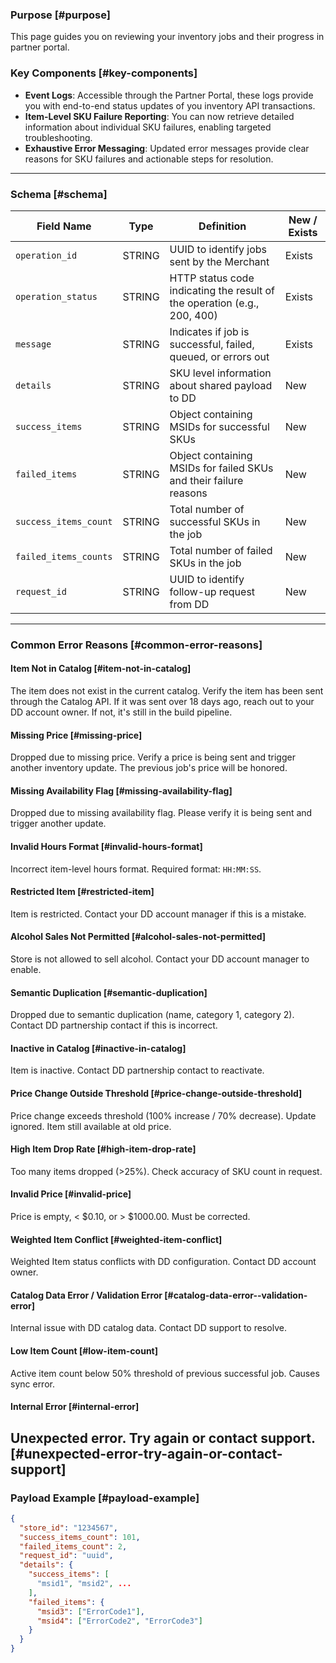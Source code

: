 ### Purpose [#purpose]

This page guides you on reviewing your inventory jobs and their progress in partner portal.

### Key Components [#key-components]

* **Event Logs**: Accessible through the Partner Portal, these logs provide you with end-to-end status updates of you inventory API transactions.
* **Item-Level SKU Failure Reporting**: You can now retrieve detailed information about individual SKU failures, enabling targeted troubleshooting.
* **Exhaustive Error Messaging**: Updated error messages provide clear reasons for SKU failures and actionable steps for resolution.

---

### Schema [#schema]

| Field Name | Type | Definition | New / Exists |
| --- | --- | --- | --- |
| `operation_id` | STRING | UUID to identify jobs sent by the Merchant | Exists |
| `operation_status` | STRING | HTTP status code indicating the result of the operation (e.g., 200, 400) | Exists |
| `message` | STRING | Indicates if job is successful, failed, queued, or errors out | Exists |
| `details` | STRING | SKU level information about shared payload to DD | New |
| `success_items` | STRING | Object containing MSIDs for successful SKUs | New |
| `failed_items` | STRING | Object containing MSIDs for failed SKUs and their failure reasons | New |
| `success_items_count` | STRING | Total number of successful SKUs in the job | New |
| `failed_items_counts` | STRING | Total number of failed SKUs in the job | New |
| `request_id` | STRING | UUID to identify follow-up request from DD | New |

---

### Common Error Reasons [#common-error-reasons]

#### Item Not in Catalog [#item-not-in-catalog]

The item does not exist in the current catalog. Verify the item has been sent through the Catalog API.
If it was sent over 18 days ago, reach out to your DD account owner. If not, it's still in the build pipeline.

#### Missing Price [#missing-price]

Dropped due to missing price. Verify a price is being sent and trigger another inventory update.
The previous job's price will be honored.

#### Missing Availability Flag [#missing-availability-flag]

Dropped due to missing availability flag. Please verify it is being sent and trigger another update.

#### Invalid Hours Format [#invalid-hours-format]

Incorrect item-level hours format. Required format: `HH:MM:SS`.

#### Restricted Item [#restricted-item]

Item is restricted. Contact your DD account manager if this is a mistake.

#### Alcohol Sales Not Permitted [#alcohol-sales-not-permitted]

Store is not allowed to sell alcohol. Contact your DD account manager to enable.

#### Semantic Duplication [#semantic-duplication]

Dropped due to semantic duplication (name, category 1, category 2). Contact DD partnership contact if this is incorrect.

#### Inactive in Catalog [#inactive-in-catalog]

Item is inactive. Contact DD partnership contact to reactivate.

#### Price Change Outside Threshold [#price-change-outside-threshold]

Price change exceeds threshold (100% increase / 70% decrease). Update ignored.
Item still available at old price.

#### High Item Drop Rate [#high-item-drop-rate]

Too many items dropped (>25%). Check accuracy of SKU count in request.

#### Invalid Price [#invalid-price]

Price is empty, < $0.10, or > $1000.00. Must be corrected.

#### Weighted Item Conflict [#weighted-item-conflict]

Weighted Item status conflicts with DD configuration. Contact DD account owner.

#### Catalog Data Error / Validation Error [#catalog-data-error--validation-error]

Internal issue with DD catalog data. Contact DD support to resolve.

#### Low Item Count [#low-item-count]

Active item count below 50% threshold of previous successful job. Causes sync error.

#### Internal Error [#internal-error]

## Unexpected error. Try again or contact support. [#unexpected-error-try-again-or-contact-support]

### Payload Example [#payload-example]

```json
{  
  "store_id": "1234567",  
  "success_items_count": 101,  
  "failed_items_count": 2,  
  "request_id": "uuid",  
  "details": {  
    "success_items": [  
      "msid1", "msid2", ...  
    ],  
    "failed_items": {  
      "msid3": ["ErrorCode1"],  
      "msid4": ["ErrorCode2", "ErrorCode3"]  
    }  
  }  
}  

```

